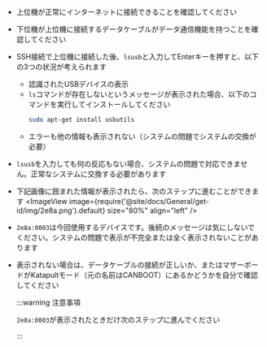* 上位機が正常にインターネットに接続できることを確認してください
* 下位機が上位機に接続するデータケーブルがデータ通信機能を持つことを確認してください
* SSH接続で上位機に接続した後、`lsusb`と入力してEnterキーを押すと、以下の3つの状況が考えられます
    * 認識されたUSBデバイスの表示
    * `ls`コマンドが存在しないというメッセージが表示された場合、以下のコマンドを実行してインストールしてください
        ```bash
        sudo apt-get install usbutils
        ```
    * エラーも他の情報も表示されない（システムの問題でシステムの交換が必要）
* `lsusb`を入力しても何の反応もない場合、システムの問題で対応できません。正常なシステムに交換する必要があります
* 下記画像に囲まれた情報が表示されたら、次のステップに進むことができます
    <ImageView image={require('@site/docs/General/get-id/img/2e8a.png').default} size="80%" align="left" /> 
* `2e8a:0003`は今回使用するデバイスです。後続のメッセージは気にしないでください。システムの問題で表示が不完全または全く表示されないことがあります
* 表示されない場合は、データケーブルの接続が正しいか、またはマザーボードがKatapultモード（元の名前はCANBOOT）にあるかどうかを自分で確認してください

    :::warning 注意事項

    `2e8a:0003`が表示されたときだけ次のステップに進んでください

    :::